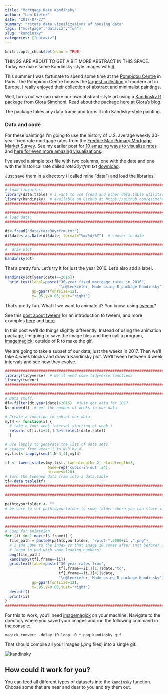 ```yaml
---
title: "Mortgage Rate Kandinsky"
author: "Len Kiefer"
date: "2017-07-27"
summary: "rstats data visualizations of housing data"
tags: ["mortgage","dataviz","fun"]
slug: "kandinsky"
categories: ["dataviz"]
---
```


```r
knitr::opts_chunk$set(echo = TRUE)
```

THINGS ARE ABOUT TO GET A BIT MORE ABSTRACT IN THIS SPACE. Today we make some Kandinsky-style images with [R](https://www.r-project.org/).

This summer I was fortunate to spend some time at the [Pompidou Centre](https://www.centrepompidou.fr/en) in Paris. The Pompidou Centre houses the [largest collection](https://en.wikipedia.org/wiki/Centre_Georges_Pompidou) of modern art in Europe. I really enjoyed their collection of abstract and minimalist paintings.

Well, turns out we can make our own abstract-style art using a [Kandinsky R package](https://github.com/gsimchoni/kandinsky) from [Giora Simchoni](http://giorasimchoni.com/). Read about the package [here at Giora's blog](http://giorasimchoni.com/2017/07/../../../../2017/07/30/data-paintings-the-kandinsky-package/).

The package takes any data frame and turns it into Kandisky-style painting.

### Data and code

For these paintings I'm going to use the history of U.S. average weekly 30-year fixed rate mortgage rates from the [Freddie Mac Primary Mortgage Market Survey](http://www.freddiemac.com/pmms/).  See my earlier post for [10 amazing ways to visualize rates](../../../../2016/12/08/10-ways-to-visualize-rates ) and [here for even more amazing visualizations](../../../../2016/12/15/more-amazing-mortgage-viz ).

I've saved a simple text file with two columns, one with the date and one with the historical rate called *rate30yrfrm.txt* [download]({{ site.url }}/img/charts_jul_27_2017/rate30yrfrm.txt). 

Just save them in a directory (I called mine "data") and load the libraries.

```r
#####################################################################################
# load libraries
library(data.table) # i want to use fread and other data.table utilities later
library(kandinsky)  # available on Github at https://github.com/gsimchoni/kandinsky
#####################################################################################

#####################################################################################
# load data:
#####################################################################################

dt<-fread("data/rate30yrfrm.txt")
dt$date<-as.Date(dt$date, format="%m/%d/%Y")  # conver to date

#####################################################################################
#  draw plot
#####################################################################################
kandinsky(dt)
```

That's pretty fun. Let's try it for just the year 2016. Let's also add a label.

```r
kandinsky(dt[year(date)==2016])
  grid.text(label=paste("30-year fixed mortgage rates in 2016",
                        "\n@lenkiefer, Made using R package Kandinsky"),
            gp=gpar(fontsize=12),
            x=.95,y=0.05,just="right")
```

That's pretty fun. What if we want to animate it?  You know, using [tweenr](https://cran.r-project.org/web/packages/tweenr/index.html)?

See this [post about tweenr](../../../../2016/05/29/improving-R-animated-gifs-with-tweenr ) for an introduction to tweenr, and more examples [here](../../../../2016/05/30/more-tweenr-animations ) and [here](../../../../2016/06/26/week-in-review ). 

In this post we'll do things slightly differently. Instead of using the animation package, I'm going to save the image files and then call a program, [imagemagick](https://www.imagemagick.org/script/index.php), outside of R to make the gif. 

We are going to take a subset of our data, just the weeks in 2017.  Then we'll take 4 week blocks and draw a Kandinsky plot. We'll tween between 4 week intervals and see how they evolve.

```r
#####################################################################################
library(tidyverse)  # we'll need some tidyverse functions
library(tweenr)
#####################################################################################

#####################################################################################
# Data stuff: 
df<-filter(dt,year(date)>2016)  #just get data for 2017
N<-nrow(df)  # get the number of weeks in our data

# Create a function to subset our data
myf4 <- function(i) {
  # take a four week interval starting at week i
  return( df[i:(i+3),] %>% select(date,rate))  
  }

# use lapply to generate the list of data sets:
# stagger from weeks 1 to N-3 by 4
my.list<-lapply(seq(1,N-3,4),myf4)  

tf <- tween_states(my.list, tweenlength= 2, statelength=3,
                   ease=rep('cubic-in-out',24),
                   nframes=120)
# Turn the tweened data fram into a data.table
tf<-data.table(tf)
#####################################################################################

#####################################################################################

pathtoyourfolder <- ""
# be sure to set pathtoyourfolder to some folder where you can store images

#####################################################################################

#####################################################################################
# Loop for animation
for (ii in 1:max(tf$.frame)) {
  file_path = paste0(pathtoyourfolder, "/plot-",5000+ii ,".png")
  # I add 5000 to the index so that image 10 comes after (not before) image 9
  # (need to pad with some leading numbers)
  png(file_path) 
  kandinsky(tf[.frame==ii])
  grid.text(label=paste("30-year rates from",
                        tf[.frame==ii,][1,]$date,"to",
                        tf[.frame==ii,][4,]$date,
                        "\n@lenkiefer, Made using R package Kandinsky"),
            gp=gpar(fontsize=12),
            x=.95,y=0.05,just="right")
  dev.off()
  print(ii)
}
#####################################################################################

```

For this to work, you'll need [imagemagick](https://www.imagemagick.org/script/index.php) on your machine. Navigate to the directory where you saved your images and run the following command in the console:

`magick convert -delay 10 loop -0 *.png kandinsky.gif`

That should compile all your images (*.png* files) into a single gif.

<img src="{{ site.url }}/img/charts_jul_27_2017/kandinsky.gif" alt="kandinsky"/>

## How could it work for you?

You can feed all different types of datasets into the `kandinsky` function. Choose some that are near and dear to you and try them out.
